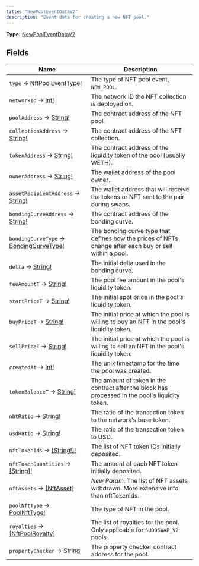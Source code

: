 ```yaml
---
title: "NewPoolEventDataV2"
description: "Event data for creating a new NFT pool."
---
```


**Type:** [NewPoolEventDataV2](/api-reference/types/newpooleventdatav2)

## Fields

| Name | Description |
|------|-------------|
| `type` → [NftPoolEventType!](/api-reference/types/nftpooleventtype) | The type of NFT pool event, `NEW_POOL`. |
| `networkId` → [Int!](/api-reference/types/int) | The network ID the NFT collection is deployed on. |
| `poolAddress` → [String!](/api-reference/types/string) | The contract address of the NFT pool. |
| `collectionAddress` → [String!](/api-reference/types/string) | The contract address of the NFT collection. |
| `tokenAddress` → [String!](/api-reference/types/string) | The contract address of the liquidity token of the pool (usually WETH). |
| `ownerAddress` → [String!](/api-reference/types/string) | The wallet address of the pool owner. |
| `assetRecipientAddress` → [String!](/api-reference/types/string) | The wallet address that will receive the tokens or NFT sent to the pair during swaps. |
| `bondingCurveAddress` → [String!](/api-reference/types/string) | The contract address of the bonding curve. |
| `bondingCurveType` → [BondingCurveType!](/api-reference/types/bondingcurvetype) | The bonding curve type that defines how the prices of NFTs change after each buy or sell within a pool. |
| `delta` → [String!](/api-reference/types/string) | The initial delta used in the bonding curve. |
| `feeAmountT` → [String!](/api-reference/types/string) | The pool fee amount in the pool&#39;s liquidity token. |
| `startPriceT` → [String!](/api-reference/types/string) | The initial spot price in the pool&#39;s liquidity token. |
| `buyPriceT` → [String!](/api-reference/types/string) | The initial price at which the pool is willing to buy an NFT in the pool&#39;s liquidity token. |
| `sellPriceT` → [String!](/api-reference/types/string) | The initial price at which the pool is willing to sell an NFT in the pool&#39;s liquidity token. |
| `createdAt` → [Int!](/api-reference/types/int) | The unix timestamp for the time the pool was created. |
| `tokenBalanceT` → [String!](/api-reference/types/string) | The amount of token in the contract after the block has processed in the pool&#39;s liquidity token. |
| `nbtRatio` → [String!](/api-reference/types/string) | The ratio of the transaction token to the network&#39;s base token. |
| `usdRatio` → [String!](/api-reference/types/string) | The ratio of the transaction token to USD. |
| `nftTokenIds` → [[String!]!](/api-reference/types/string) | The list of NFT token IDs initially deposited. |
| `nftTokenQuantities` → [[String]!](/api-reference/types/string) | The amount of each NFT token initially deposited. |
| `nftAssets` → [[NftAsset]](/api-reference/types/nftasset) | *New Param*: The list of NFT assets withdrawn. More extensive info than nftTokenIds. |
| `poolNftType` → [PoolNftType!](/api-reference/types/poolnfttype) | The type of NFT in the pool. |
| `royalties` → [[NftPoolRoyalty]](/api-reference/types/nftpoolroyalty) | The list of royalties for the pool. Only applicable for `SUDOSWAP_V2` pools. |
| `propertyChecker` → String | The property checker contract address for the pool. |

